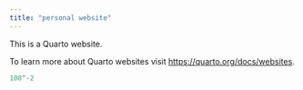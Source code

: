 ```yaml
---
title: "personal website"
---
```


This is a Quarto website.

To learn more about Quarto websites visit <https://quarto.org/docs/websites>.

```r
100^-2
```
